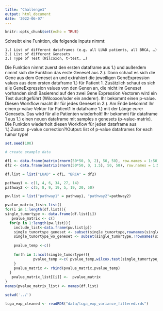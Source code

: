```yaml
---
title: "Challenge1"
output: html_document
date: '2022-06-07'
---
```


```r
knitr::opts_chunk$set(echo = TRUE)
```
Schreibt eine Funktion, die folgende Inputs nimmt:

    1.) List of different dataframes (e.g. all LUAD patients, all BRCA, …)
    2.) List of different Genesets
    3.) Type of Test (Wilcoxon, t-test, …)

Die Funktion nimmt zuerst den ersten dataframe aus 1.) und außerdem nimmt sich die Funktion das erste Geneset aus 2.). Dann schaut es sich die Gene aus dem Geneset an und extrahiert die jeweiligen GeneExpression values aus dem ersten dataframe 1.) für Patient 1. Zusätzlich schaut es sich alle GeneExpression values von den Genen an, die nicht im Geneset vorhanden sind! Basierend auf den zwei Gene Expression Vectoren wird ein Test durchgeführt (Wilcoxon/oder ein anderer). Ihr bekommt einen p-value. Diesen Workflow macht ihr für jedes Geneset in 2.). Am Ende bekommt Ihr einen p-value Vektor für Patient1 in dataframe 1.) mit der Länge eurer Genesets. Das wird für alle Patienten wiederholt! Ihr bekommt für dataframe 1 aus 1.) einen neuen dataframe mit samples x genesets (p-value-matrix). Die Funktion wiederholt diesen Workflow für jeden dataframe aus 1.).Zusatz: p-value correction?!Output: list of p-value dataframes for each tumor type!


```r
set.seed(100)

# create example data

df1 <- data.frame(matrix(rnorm(50*50, 0, 2), 50, 50), row.names = 1:50)
df2 <- data.frame(matrix(rnorm(50*50, 0, 1.5), 50, 50), row.names = 1:50)

df.list = list("LUAD" = df1, "BRCA" = df2)

pathway1 <- c(1, 4, 6, 34, 27, 14)
pathway2 <- c(5, 8, 9, 19, 5, 19, 20, 50)

pw.list = list("pathway1" = pathway1, "pathway2"=pathway2)
```

```r
pvalue_matrix_list<-list()
for(i in 1:length(df.list)){
single_tumortype <- data.frame(df.list[i])
   pvalue_matrix <- c()
  for(p in 1:length(pw.list)){
    include_list<-data.frame(pw.list[p])
    single_tumortype_geneset <- subset(single_tumortype,rownames(single_tumortype) %in% include_list[,1] )
    single_tumortype_wo_geneset <- subset(single_tumortype,!rownames(single_tumortype) %in% include_list[,1] )
    
    pvalue_temp <-c()
   
    for(h in 1:ncol(single_tumortype)){
             pvalue_temp <-c( pvalue_temp,wilcox.test(single_tumortype_geneset[,h], single_tumortype_wo_geneset[,h])$p.value )
    }
    pvalue_matrix <- rbind(pvalue_matrix,pvalue_temp)
  }
   pvalue_matrix_list[[i]] <-  pvalue_matrix
}
names(pvalue_matrix_list) <- names(df.list)

```

```r
setwd('../')

tcga_exp_cleaned <- readRDS("data/tcga_exp_variance_filtered.rds")
```

